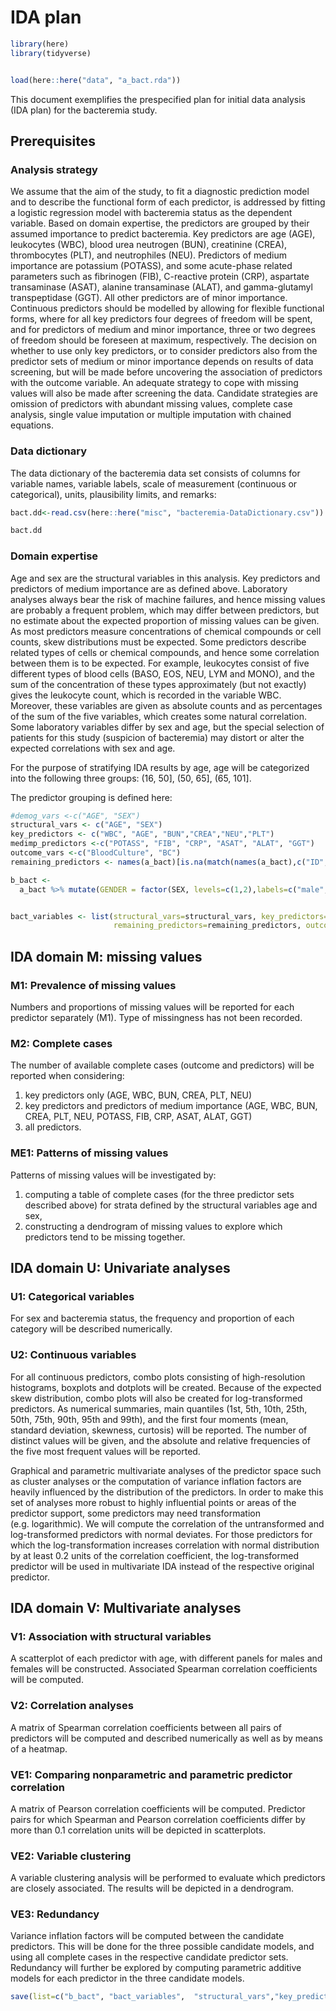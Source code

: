 # IDA plan {#IDA_plan}

```r
library(here)
library(tidyverse)


load(here::here("data", "a_bact.rda"))
```


This document exemplifies the prespecified plan for initial data analysis (IDA plan) for the bacteremia study.

## Prerequisites

### Analysis strategy

We assume that the aim of the study, to fit a diagnostic prediction model and to describe the functional form of each predictor, is addressed by fitting a logistic regression  model with bacteremia status as the dependent variable. Based on domain expertise, the predictors are grouped by their assumed importance to predict bacteremia. Key predictors are age (AGE), leukocytes (WBC), blood urea neutrogen (BUN), creatinine (CREA), thrombocytes (PLT), and neutrophiles (NEU). Predictors of medium importance are potassium (POTASS), and some acute-phase related parameters such as fibrinogen (FIB), C-reactive protein (CRP), aspartate transaminase (ASAT), alanine transaminase (ALAT), and gamma-glutamyl transpeptidase (GGT). All other predictors are of minor importance. Continuous predictors should be modelled by allowing for flexible functional forms, where for all key predictors four degrees of freedom will be spent, and for predictors of medium and minor importance, three or two degrees of freedom should be foreseen at maximum, respectively. The decision on whether to use only key predictors, or to consider predictors also from the predictor sets of medium or minor importance depends on results of data screening, but will be made before uncovering the association of predictors with the outcome variable. An adequate strategy to cope with missing values will also be made after screening the data. Candidate strategies are omission of predictors with abundant missing values, complete case analysis, single value imputation or multiple imputation with chained equations. 

### Data dictionary

The data dictionary of the bacteremia data set consists of columns for variable names, variable labels, scale of measurement (continuous or categorical), units, plausibility limits, and remarks:

```r
bact.dd<-read.csv(here::here("misc", "bacteremia-DataDictionary.csv"))

bact.dd
```


### Domain expertise

Age and sex are the structural variables in this analysis. Key predictors and predictors of medium importance are as defined above. Laboratory analyses always bear the risk of machine failures, and hence missing values are probably a frequent problem, which may differ between predictors, but no estimate about the expected proportion of missing values can be given. As most predictors measure concentrations of chemical compounds or cell counts, skew distributions must be expected. Some predictors describe related types of cells or chemical compounds, and hence some correlation between them is to be expected. For example, leukocytes consist of five different types of blood cells (BASO, EOS, NEU, LYM and MONO), and the sum of the concentration of these types approximately (but not exactly) gives the leukocyte count, which is recorded in the variable WBC. Moreover, these variables are given as absolute counts and as percentages of the sum of the five variables, which creates some natural correlation. Some laboratory variables differ by sex and age, but the special selection of patients for this study (suspicion of bacteremia) may distort or alter the expected correlations with sex and age.

For the purpose of stratifying IDA results by age, age will be categorized into the following three groups: (16, 50], (50, 65], (65, 101]. 

The predictor grouping is defined here:

```r
#demog_vars <-c("AGE", "SEX")
structural_vars <- c("AGE", "SEX")
key_predictors <- c("WBC", "AGE", "BUN","CREA","NEU","PLT")
medimp_predictors <-c("POTASS", "FIB", "CRP", "ASAT", "ALAT", "GGT")
outcome_vars <-c("BloodCulture", "BC")
remaining_predictors <- names(a_bact)[is.na(match(names(a_bact),c("ID", structural_vars, key_predictors,medimp_predictors, outcome_vars)))]

b_bact <- 
  a_bact %>% mutate(GENDER = factor(SEX, levels=c(1,2),labels=c("male", "female")), AGEGROUP = factor(cut(AGE, c(min(AGE)-1,50, 65, max(AGE))), labels=c("1:(15,50]","2:(50,65]","3:(65,101]")))


bact_variables <- list(structural_vars=structural_vars, key_predictors=key_predictors, medimp_predictors=medimp_predictors,
                       remaining_predictors=remaining_predictors, outcome_vars=outcome_vars)

```

## IDA domain M: missing values

### M1: Prevalence of missing values

Numbers and proportions of missing values will be reported for each predictor separately (M1). Type of missingness has not been recorded.

### M2: Complete cases

The number of available complete cases (outcome and predictors) will be reported when considering:

1.	key predictors only (AGE, WBC, BUN, CREA, PLT, NEU)
2.	key predictors and predictors of medium importance (AGE, WBC, BUN, CREA, PLT, NEU, POTASS, FIB, CRP, ASAT, ALAT, GGT)
3.	all predictors.

### ME1: Patterns of missing values

Patterns of missing values will be investigated by:

1.	computing a table of complete cases (for the three predictor sets described above) for strata defined by the structural variables age and sex,
2.	constructing a dendrogram of missing values to explore which predictors tend to be missing together.

## IDA domain U: Univariate analyses

### U1: Categorical variables

For sex and bacteremia status, the frequency and proportion of each category will be described numerically.

### U2: Continuous variables

For all continuous predictors, combo plots consisting of high-resolution histograms, boxplots and dotplots will be created. Because of the expected skew distribution, combo plots will also be created for log-transformed predictors. As numerical summaries, main quantiles (1st, 5th, 10th, 25th, 50th, 75th, 90th, 95th and 99th), and the first four moments (mean, standard deviation, skewness, curtosis) will be reported. The number of distinct values will be given, and the absolute and relative frequencies of the five most frequent values will be reported.

Graphical and parametric multivariate analyses of the predictor space such as cluster analyses or the computation of variance inflation factors are heavily influenced by the distribution of the predictors. In order to make this set of analyses more robust to highly influential points or areas of the predictor support, some predictors may need transformation (e.g. logarithmic). We will compute the correlation of the untransformed and log-transformed predictors with normal deviates. For those predictors for which the log-transformation increases correlation with normal distribution by at least 0.2 units of the correlation coefficient, the log-transformed predictor will be used in multivariate IDA instead of the respective original predictor.

## IDA domain V: Multivariate analyses

### V1: Association with structural variables

A scatterplot of each predictor with age, with different panels for males and females will be constructed. Associated Spearman correlation coefficients will be computed.

### V2: Correlation analyses

A matrix of Spearman correlation coefficients between all pairs of predictors will be computed and described numerically as well as by means of a heatmap.

### VE1: Comparing nonparametric and parametric predictor correlation

A matrix of Pearson correlation coefficients will be computed. Predictor pairs for which Spearman and Pearson correlation coefficients differ by more than 0.1 correlation units will be depicted in scatterplots.

### VE2: Variable clustering

A variable clustering analysis will be performed to evaluate which predictors are closely associated. The results will be depicted in a dendrogram. 

### VE3: Redundancy

Variance inflation factors will be computed between the candidate predictors. This will be done for the three possible candidate models, and using all complete cases in the respective candidate predictor sets. Redundancy will further be explored by computing parametric additive models for each predictor in the three candidate models.


```r

save(list=c("b_bact", "bact_variables",  "structural_vars","key_predictors","medimp_predictors","remaining_predictors"), file = here::here("data", "bact_env_b.rda"))
```